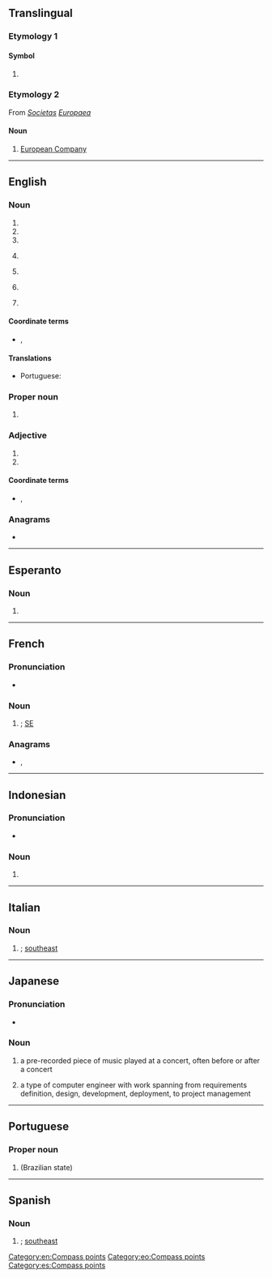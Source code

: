 {{also|Appendix:Variations of "se"}}
==Translingual==

===Etymology 1===

====Symbol====
{{mul-symbol}}

# {{ISO 3166|1|2|Sweden}}
#: {{syn|mul|SWE|qq1={{w|ISO 3166-1 alpha-3|alpha-3}}}}

===Etymology 2===
From {{der|mul|la|-}} ''[[societas|Societas]] [[europaea|Europaea]]'' {{rfv-etym|mul}}

====Noun====
{{head|mul|noun}}

# [[European Company]]

----

==English==

===Noun===
{{en-noun}}

# {{abbreviation of|en|[[southeast]]}}
# {{initialism of|en|[[second]] [[edition]]}}
# {{initialism of|en|[[special]] [[edition]]}}
# {{lb|en|computing}} {{initialism of|en|[[standard]] [[edition]]}}
# {{lb|en|aerospace}} {{initialism of|en|[[sustainer]] [[engine]]}}
# {{lb|en|physics}} {{initialism of|en|[[secondary]] [[electron]]}}
# {{lb|en|train control}} {{initialism of|en|[[STM]] [[European]]}}

====Coordinate terms====
* {{sense|sustainer engine}} {{l|en|SECO|gloss=sustainer engine cut-off}}, {{l|en|ME|gloss=main engine}}

====Translations====
{{trans-top|compass point}}
* Portuguese: {{t+|pt|SE}}
{{trans-mid}}
{{trans-bottom}}

===Proper noun===
{{en-proper-noun|-|SEs}}

# {{init of|en|{{w|Stack Exchange}}}}

===Adjective===
{{en-adj|?}}

# {{initialism of|en|single ended}}
# {{abbreviation of|en|southeast}}

====Coordinate terms====
* {{sense|single ended}} {{l|en|HVD}}, {{l|en|LVD}}

===Anagrams===
* {{anagrams|en|a=es|'e's|-es|E's|ES|Es|E♭s|E♯s|e's|es|es-}}

[[Category:en:Compass points]]

----

==Esperanto==

===Noun===
{{head|eo|noun}}

# {{abbreviation of|eo|sudeosto||southeast}}

[[Category:eo:Compass points]]

----

==French==

===Pronunciation===
* {{audio|fr|LL-Q150 (fra)-Lepticed7-SE.wav|Audio}}

===Noun===
{{head|fr|noun}}

# {{abbreviation of|fr|sud-est|nodot=1}}; [[#English|SE]]

===Anagrams===
* {{l|fr|es}}, {{l|fr|ès}}

{{C|fr|Compass points}}

----

==Indonesian==

===Pronunciation===
* {{IPA|id|[ˈɛs.e]}}

===Noun===
{{head|id|noun}}

# {{initialism of|id|surat edaran|t=circular letter}}

----

==Italian==

===Noun===
{{head|it|noun|g=m}}

# {{abbreviation of|it|sudest|nodot=1}}; [[southeast]]

{{C|it|Compass points}}

----

==Japanese==

===Pronunciation===
* {{ja-IPA|エス イー}}

===Noun===
{{ja-noun|エス%イー}}

# {{abbreviation of|ja|サウンドエフェクト|tr=saundo efekuto|t=sound effect|dot=;}} a pre-recorded piece of music played at a concert, often before or after a concert
# {{abbreviation of|ja|システムエンジニア|tr=shisutemu enjinia|t=system engineer|dot=;}} a type of computer engineer with work spanning from requirements definition, design, development, deployment, to project management

----

==Portuguese==

===Proper noun===
{{pt-proper noun}}

# {{abbreviation of|pt|Sergipe}} (Brazilian state)

----

==Spanish==

===Noun===
{{head|es|noun|g=m}}

# {{abbreviation of|es|sudeste|nodot=1}}; [[southeast]]

[[Category:es:Compass points]]